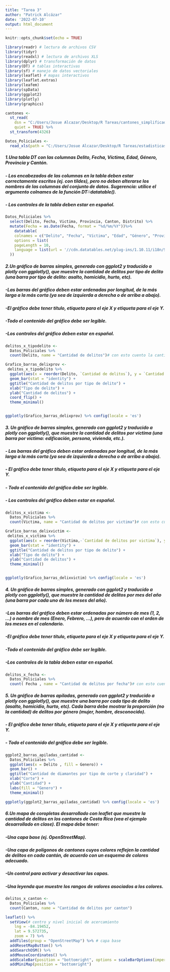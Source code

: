 ```yaml
---
title: "Tarea 3"
author: "Patrick Alcázar"
date: '2022-07-10'
output: html_document
---
```


```r
knitr::opts_chunk$set(echo = TRUE)
```

```r
library(readr) # lectura de archivos CSV
library(tidyr)
library(readxl) # lectura de archivos XLS
library(dplyr) # transformación de datos
library(DT) # tablas interactivas
library(sf) # manejo de datos vectoriales
library(leaflet) # mapas interactivos
library(leaflet.extras)
library(leafem)
library(spData)
library(ggplot2)
library(plotly)
library(graphics)
```

```r
cantones <-
  st_read(
    dsn = "C:/Users/Josue Alcazar/Desktop/R Tareas/cantones_simplificados.geojson",
    quiet = TRUE) %>%
  st_transform(4326)

Datos_Policiales <-
  read_xls(path = "C:/Users/Josue Alcazar/Desktop/R Tareas/estadisticaspoliciales2021.xls")

```
##### 1.Una tabla DT con las columnas Delito, Fecha, Víctima, Edad, Género, Provincia y Cantón.
##### - Los encabezados de las columnas en la tabla deben estar correctamente escritos (ej. con tildes), pero no deben alterarse los nombres de las columnas del conjunto de datos. Sugerencia: utilice el argumento colnames de la función DT::datatable().
##### - Los controles de la tabla deben estar en español.
```r
Datos_Policiales %>%
  select(Delito, Fecha, Victima, Provincia, Canton, Distrito) %>%
  mutate(Fecha = as.Date(Fecha, format = "%d/%m/%Y"))%>% 
    datatable(
    colnames = c("Delito", "Fecha", "Víctima", "Edad", "Género", "Provincia", "Cantón" ),
    options = list(
    pageLength = 10,
    language = list(url = '//cdn.datatables.net/plug-ins/1.10.11/i18n/Spanish.json')
  ))
```

##### 2.Un gráfico de barras simples, generado con ggplot2 y traducido a plotly con ggplotly(), que muestre la cantidad de delitos por tipo de delito (una barra por tipo de delito: asalto, homicidio, hurto, etc).
##### -Las barras del gráfico deben estar ordenadas por longitud, de la más larga a la más corta (ya sea de izquierda a derecha o de arriba a abajo).
##### -El gráfico debe tener título, etiqueta para el eje X y etiqueta para el eje Y.
##### -Todo el contenido del gráfico debe ser legible.
##### -Los controles del gráfico deben estar en español.
```r
delitos_x_tipodelito <-
  Datos_Policiales %>%
  count(Delito, name = "Cantidad de delitos")# con esto cuento la cantidad de delitos por tipo de delito y agrego la columna para el grafico 

```
```r
Grafico_barras_delixprov <-
 delitos_x_tipodelito %>%
  ggplot(aes(x = reorder(Delito, `Cantidad de delitos`), y = `Cantidad de delitos`)) +
  geom_bar(stat = "identity") +
  ggtitle("Cantidad de delitos por tipo de delito") +
  xlab("Tipo de delito") +
  ylab("Cantidad de delitos") +
  coord_flip() + 
  theme_minimal()


ggplotly(Grafico_barras_delixprov) %>% config(locale = 'es')
```
##### 3. Un gráfico de barras simples, generado con ggplot2 y traducido a plotly con ggplotly(), que muestre la cantidad de delitos por víctima (una barra por víctima: edificación, persona, vivienda, etc.).

##### - Las barras del gráfico deben estar ordenadas por longitud, de la más larga a la más  corta (ya sea de izquierda a derecha o de arriba a abajo).

##### - El gráfico debe tener título, etiqueta para el eje X y etiqueta para el eje Y.

##### - Todo el contenido del gráfico debe ser legible.

##### - Los controles del gráfico deben estar en español.

```r
delitos_x_victima <-
  Datos_Policiales %>%
  count(Victima, name = "Cantidad de delitos por victima")# con esto cuento la cantidad de delitos por victima y agrego la columna para el grafico 
```
```r
Grafico_barras_delixvictim <-
 delitos_x_victima %>%
  ggplot(aes(x = reorder(Victima,-`Cantidad de delitos por victima`), y = `Cantidad de delitos por victima`)) +
  geom_bar(stat = "identity") +
  ggtitle("Cantidad de delitos por tipo de delito") +
  xlab("Tipo de delito") +
  ylab("Cantidad de delitos") +
  theme_minimal()


ggplotly(Grafico_barras_delixvictim) %>% config(locale = 'es')
```

##### 4. Un gráfico de barras simples, generado con ggplot2 y traducido a plotly con ggplotly(), que muestre la cantidad de delitos por mes del año (una barra por cada uno de los meses del año).
##### -Las barras del gráfico deben estar ordenadas por número de mes (1, 2, …) o nombre de mes (Enero, Febrero, …), pero de acuerdo con el orden de los meses en el calendario.
##### -El gráfico debe tener título, etiqueta para el eje X y etiqueta para el eje Y.
##### -Todo el contenido del gráfico debe ser legible.
##### -Los controles de la tabla deben estar en español.
```r
delitos_x_fecha <-
  Datos_Policiales %>%
  count( Fecha , name = "Cantidad de delitos por fecha")# con esto cuento la cantidad de delitos por victima y agrego la columna para el grafico 

```
##### 5. Un gráfico de barras apiladas, generado con ggplot2 y traducido a plotly con ggplotly(), que muestre una barra por cada tipo de delito (asalto, homicidio, hurto, etc). Cada barra debe mostrar la proporción (no la cantidad) de delitos por género (mujer, hombre, desconocido).
##### - El gráfico debe tener título, etiqueta para el eje X y etiqueta para el eje Y.
##### - Todo el contenido del gráfico debe ser legible.

```r

ggplot2_barras_apiladas_cantidad <-
  Datos_Policiales %>%
  ggplot(aes(x = Delito , fill = Genero)) +
  geom_bar() +
  ggtitle("Cantidad de diamantes por tipo de corte y claridad") +
  xlab("Corte") +
  ylab("Cantidad") +
  labs(fill = "Genero") +
  theme_minimal()

ggplotly(ggplot2_barras_apiladas_cantidad) %>% config(locale = 'es')
```


##### 6.Un mapa de coropletas desarrollado con leaflet que muestre la cantidad de delitos en los cantones de Costa Rica (vea el ejemplo desarrollado en clase). El mapa debe tener:
##### -Una capa base (ej. OpenStreetMap).
##### -Una capa de polígonos de cantones cuyos colores reflejen la cantidad de delitos en cada cantón, de acuerdo con un esquema de colores adecuado.
##### -Un control para activar y desactivar las capas.
##### -Una leyenda que muestre los rangos de valores asociados a los colores.
```r
delitos_x_canton <-
  Datos_Policiales %>%
  count(Canton, name = "Cantidad de delitos por canton")
```


```r
leaflet() %>%
  setView(# centro y nivel inicial de acercamiento
    lng = -84.19452,
    lat = 9.572735,
    zoom = 7) %>%
  addTiles(group = "OpenStreetMap") %>% # capa base
  addResetMapButton() %>%
  addSearchOSM() %>%
  addMouseCoordinates() %>%
  addScaleBar(position = "bottomright", options = scaleBarOptions(imperial = FALSE)) %>%
  addMiniMap(position = "bottomright")
```


